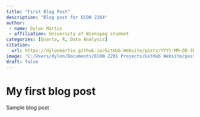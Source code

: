 ```yaml
---
title: "First Blog Post"
description: "Blog post for ECON 2204" 
author: 
 - name: Dylon Martin
 - affiliation: University of Winnipeg student 
categories: [Quarto, R, Data Analysis]
citation: 
  url: https://dylonmartin.github.io/GitHub-Website/posts/YYYY-MM-DD-Short-Description/
image: 'C:/Users/dylon/Documents/ECON 2201 Projects/GitHub Website/posts/lightbulb.jpg'
draft: false
---
```


# My first blog post

Sample blog post
